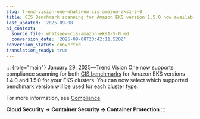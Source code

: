 ```yaml
---
slug: trend-vision-one-whatsnew-cis-amazon-eks1-5-0
title: CIS Benchmark scanning for Amazon EKS version 1.5.0 now available
last_updated: '2025-09-08'
ai_context:
  source_file: whatsnew-cis-amazon-eks1-5-0.md
  conversion_date: '2025-09-08T23:42:11.520Z'
conversion_status: converted
translation_ready: true
---
```


::: {role="main"}
January 29, 2025—Trend Vision One now supports compliance scanning for both [CIS benchmarks](eks-1-5-0-recommendations.mdx) for Amazon EKS versions 1.4.0 and 1.5.0 for your EKS clusters. You can now select which supported benchmark version will be used for each cluster type.

For more information, see [Compliance](compliance-scanning.mdx).

**Cloud Security → Container Security → Container Protection**
:::
